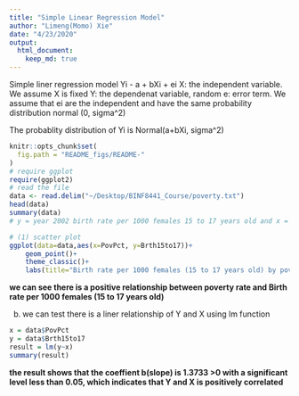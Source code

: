 ```yaml
---
title: "Simple Linear Regression Model"
author: "Limeng(Momo) Xie"
date: "4/23/2020"
output:
  html_document:
    keep_md: true
---
```


Simple liner regression model 
Yi - a + bXi + ei 
X: the independent variable. We assume X is fixed 
Y: the dependenat variable, random 
e: error term. We assume that ei are the independent and have the same probability distribution normal (0, sigma^2)

The probablity distribution of Yi is Normal(a+bXi, sigma^2)
```r
knitr::opts_chunk$set(
  fig.path = "README_figs/README-"
)
# require ggplot
require(ggplot2)
# read the file 
data <- read.delim("~/Desktop/BINF8441_Course/poverty.txt")
head(data)
summary(data)
# y = year 2002 birth rate per 1000 females 15 to 17 years old and x = poverty rate, which is the percent of the state’s population living in households with incomes below the federally defined poverty level

# (1) scatter plot 
ggplot(data=data,aes(x=PovPct, y=Brth15to17))+
    geom_point()+
    theme_classic()+
    labs(title="Birth rate per 1000 females (15 to 17 years old) by poverty rate", x="Poverty Rate", y="Birth rate per 1000 females")
```

**we can see there is a positive relationship between poverty rate and Birth rate per 1000 females (15 to 17 years old)** 

b) we can test there is a liner relationship of Y and X  using lm function 
```r
x = data$PovPct
y = data$Brth15to17
result = lm(y~x)
summary(result)
```
**the result shows that the coeffient b(slope) is 1.3733 >0 with a significant level less than 0.05, which indicates that Y and X is positively correlated**